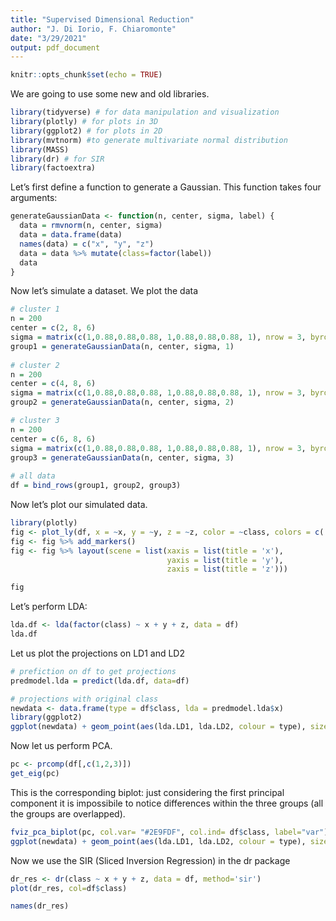 ```yaml
---
title: "Supervised Dimensional Reduction"
author: "J. Di Iorio, F. Chiaromonte"
date: "3/29/2021"
output: pdf_document
---
```


```r
knitr::opts_chunk$set(echo = TRUE)
```

\section{Libraries}
We are going to use some new and old libraries.

```r
library(tidyverse) # for data manipulation and visualization
library(plotly) # for plots in 3D
library(ggplot2) # for plots in 2D
library(mvtnorm) #to generate multivariate normal distribution
library(MASS)
library(dr) # for SIR
library(factoextra)
```

\section{Data}
Let’s first define a function to generate a Gaussian. This function takes four arguments:
\begin{itemize}
\item n: number of observations;
\item center: the mean of the Gaussian
\item sigma: the covariance matrix
\item label: the cluster label
\end{itemize}
```r
generateGaussianData <- function(n, center, sigma, label) {
  data = rmvnorm(n, center, sigma)
  data = data.frame(data)
  names(data) = c("x", "y", "z")
  data = data %>% mutate(class=factor(label))
  data
}
```

Now let's simulate a dataset. We plot the data
```r
# cluster 1
n = 200
center = c(2, 8, 6)
sigma = matrix(c(1,0.88,0.88,0.88, 1,0.88,0.88,0.88, 1), nrow = 3, byrow=T)
group1 = generateGaussianData(n, center, sigma, 1)
  
# cluster 2
n = 200
center = c(4, 8, 6)
sigma = matrix(c(1,0.88,0.88,0.88, 1,0.88,0.88,0.88, 1), nrow = 3, byrow=T)
group2 = generateGaussianData(n, center, sigma, 2)

# cluster 3
n = 200
center = c(6, 8, 6)
sigma = matrix(c(1,0.88,0.88,0.88, 1,0.88,0.88,0.88, 1), nrow = 3, byrow=T)
group3 = generateGaussianData(n, center, sigma, 3)
  
# all data
df = bind_rows(group1, group2, group3)
```

Now let's plot our simulated data.
```r
library(plotly)
fig <- plot_ly(df, x = ~x, y = ~y, z = ~z, color = ~class, colors = c('#b3e378', '#81e5f0', '#ed5391'))
fig <- fig %>% add_markers()
fig <- fig %>% layout(scene = list(xaxis = list(title = 'x'),
                                   yaxis = list(title = 'y'),
                                   zaxis = list(title = 'z')))

fig
```

\section{LDA vs PCA}
\subsection{LDA}
Let's perform LDA:
```r
lda.df <- lda(factor(class) ~ x + y + z, data = df)
lda.df
```

Let us plot the projections on LD1 and LD2
```r
# prefiction on df to get projections
predmodel.lda = predict(lda.df, data=df)

# projections with original class 
newdata <- data.frame(type = df$class, lda = predmodel.lda$x)
library(ggplot2)
ggplot(newdata) + geom_point(aes(lda.LD1, lda.LD2, colour = type), size = 2.5)

```

\subsection{PCA}
Now let us perform PCA.
```r
pc <- prcomp(df[,c(1,2,3)])
get_eig(pc)

```
This is the corresponding biplot: just considering the first principal component it is impossibile to notice differences within the three groups (all the groups are overlapped).
```r
fviz_pca_biplot(pc, col.var= "#2E9FDF", col.ind= df$class, label="var")
ggplot(newdata) + geom_point(aes(lda.LD1, lda.LD2, colour = type), size = 2.5)
```

\section{SIR}

Now we use the SIR (Sliced Inversion Regression) in the dr package
```r
dr_res <- dr(class ~ x + y + z, data = df, method='sir')
plot(dr_res, col=df$class)
```

```r
names(dr_res)
```



